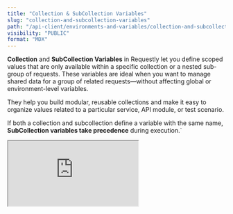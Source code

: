 ```yaml
---
title: "Collection & SubCollection Variables"
slug: "collection-and-subcollection-variables"
path: "/api-client/environments-and-variables/collection-and-subcollection-variables"
visibility: "PUBLIC"
format: "MDX"
---
```


**Collection** and **SubCollection Variables** in Requestly let you define scoped values that are only available within a specific collection or a nested sub-group of requests. These variables are ideal when you want to manage shared data for a group of related requests—without affecting global or environment-level variables.

They help you build modular, reusable collections and make it easy to organize values related to a particular service, API module, or test scenario.

If both a collection and subcollection define a variable with the same name, **SubCollection variables take precedence** during execution.\`

<iframe className="w-full aspect-video rounded-xl" src="https://www.youtube.com/embed/F_rmwdHhPwE" />

## **How to Create Collection Variables**

### **Step 1: Access the Collections Tab**

<Tip>
  **Sub-collection** variables can be created and take precedence over their parent collection variables. If a variable in the sub-collection shares the same key as one in the parent collection, the sub-collection variable will be used during request execution.
</Tip>

Click on the **Collection Name** to open **Collection Overview** and switch to **Variables** tab.

<img src="/images/collection-and-subcollection-variables/f0951c1a-0475-485e-8b5b-1e7652a3cbde.png" align="center" fullwidth="false" />

### **Step 2: Add Variables**

Add variables in the table by specifying the following details:

* **Key:** The name of the variable that you will be referencing when sending requests. Note, an environment cannot have keys with the same name.

* **Type:** The type of value the variable will store. It can be a **string**, **number**, or **boolean**.

* **Initial value (synced):** Initial values will be synced across the workspace. These values will be used by default if no user-defined Current value is set for the variable.

* **Current value (local):** Current values are user-defined entries that are not synced across the workspace. These values will override the defined Initial values. If the current value is empty or left blank, then the initial value of the variable will be used.

<img src="/images/collection-and-subcollection-variables/f13a65d4-2344-4751-9a3c-062251962b4c.png" align="center" fullwidth="false" />
